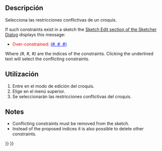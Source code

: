 <languages/>

<div class="mw-translate-fuzzy">
{{Docnav/es
|[[Sketcher_SelectRedundantConstraints/es|Seleccionar restricciones redundantes]]
|[[Sketcher_SelectElementsAssociatedWithConstraints/es|Seleccionar Elementos Asociados a las Restricciones]]
|[[Sketcher_Workbench/es|Croquizador]]
|IconL=Sketcher_SelectRedundantConstraints.svg
|IconR=Sketcher_SelectElementsAssociatedWithConstraints.svg
|IconC=Workbench_Sketcher.svg
}}
</div>

<div class="mw-translate-fuzzy">
{{GuiCommand/es
|Name=Sketcher SelectConflictingConstraints
|Name/es=Corquizador SeleccionarRestriccionesConflictivas
|MenuLocation=Croquis → Corquizador Herramientas → Seleccionar Restricciones Conflictivas
|Workbenches=[[Sketcher Workbench/es|Corquizador]]
|Shortcut=Shift+Ctrl+E
|Version=0.15
}}
</div>

<span id="Description"></span>
==Descripción==

<div class="mw-translate-fuzzy">
Selecciona las restricciones conflictivas de un croquis.
</div>

If such constraints exist in a sketch the [[Sketcher_Dialog#Sketch_Edit|Sketch Edit section of the Sketcher Dialog]] displays this message:
* <span style="color:red;">Over-constrained: </span><span style="color:blue;text-decoration:underline;">(#, #, #)</span>
Where ''(#, #, #)'' are the indices of the constraints. Clicking the underlined text will select the conflicting constraints.

<span id="Usage"></span>
==Utilización==

<div class="mw-translate-fuzzy">
#Entre en el modo de edición del croquis.
#Elige {{MenuCommand|Croquis → Croquizador Herramientas → [[File:Sketcher_SelectConflictingConstraints.svg|16px]] Seleccione Restricciones conflictivas}} en el menú superior.
#Se seleccionarán las restricciones conflictivas del croquis.
</div>

==Notes==

* Conflicting constraints must be removed from the sketch.
* Instead of the proposed indices it is also possible to delete other constraints.


<div class="mw-translate-fuzzy">
{{Docnav/es
|[[Sketcher_SelectRedundantConstraints/es|Seleccionar restricciones redundantes]]
|[[Sketcher_SelectElementsAssociatedWithConstraints/es|Seleccionar Elementos Asociados a las Restricciones]]
|[[Sketcher_Workbench/es|Croquizador]]
|IconL=Sketcher_SelectRedundantConstraints.svg
|IconR=Sketcher_SelectElementsAssociatedWithConstraints.svg
|IconC=Workbench_Sketcher.svg
}}
</div>

{{Sketcher_Tools_navi{{#translation:}}}}
{{Userdocnavi{{#translation:}}}}